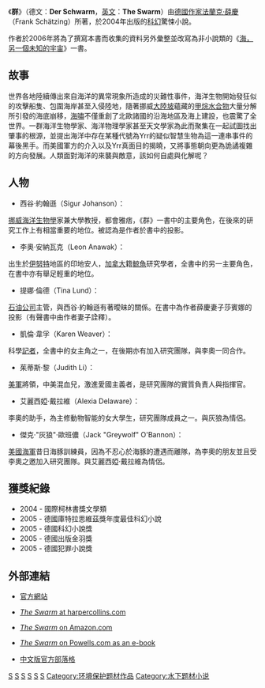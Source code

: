 {{Link style|time=2015-12-12T04:12:03+00:00}}
{{infobox Book | 
| name          = 群
| title_orig    = Der Schwarm
| translator    = {{TWN}}[[朱劉華|朱劉華]]與[[顏徽玲|顏徽玲]]
| image         = [[File:The_Swarm_novel_cover.jpg|200px]]
| image_caption = 
| author        = [[法蘭克·薛慶|法蘭克·薛慶]]（[[:en:Frank_Schätzing|Frank Schätzing]]）
| illustrator   = Alphonse de Neuville <br />and Edouard Riou
| cover_artist  = 
| country       = {{GER}}
| language      = [[德文|德文]]
| series        = 
| genre         = [[科幻小說|科幻小說]], 驚悚小說
| publisher     = {{TWN}}[[野人出版社|野人出版社]]<br />{{USA}}[[ReganBooks|ReganBooks]]
| release_date  = 2004年
| media_type    = 
| pages         = 
| isbn          = {{GER}}3462033743<br />{{TWN}}9789866807053
| preceded_by   = 
| followed_by   = 
}}
《'''群'''》（德文：'''Der Schwarm'''，[[英文|英文]]：'''The Swarm'''）由[[德國作家|德國作家]][[法蘭克·薛慶|法蘭克·薛慶]]（Frank Schätzing）所著，於2004年出版的[[科幻|科幻]]驚悚小說。

作者於2006年將為了撰寫本書而收集的資料另外彙整並改寫為非小說類的《[[海，另一個未知的宇宙|海，另一個未知的宇宙]]》一書。

== 故事 ==
世界各地陸續傳出來自海洋的異常現象所造成的災難性事件，海洋生物開始發狂似的攻擊船隻、包圍海岸甚至入侵陸地，隨著挪威[[大陸坡|大陸坡]]蘊藏的[[甲烷水合物|甲烷水合物]]大量分解所引發的海底崩移，[[海嘯|海嘯]]不僅重創了北歐諸國的沿海地區及海上建設，也震驚了全世界。一群海洋生物學家、海洋物理學家甚至天文學家為此而聚集在一起試圖找出肇事的根源，並提出海洋中存在某種代號為Yrr的疑似智慧生物為這一連串事件的幕後黑手。而美國軍方的介入以及Yrr真面目的揭曉，又將事態朝向更為詭譎複雜的方向發展。人類面對海洋的來襲與敵意，該如何自處與化解呢？

== 人物 ==
* 西谷·約翰遜（Sigur Johanson）：
[[挪威|挪威]][[海洋生物學|海洋生物學]]家兼大學教授，都會雅痞，《群》一書中的主要角色，在後來的研究工作上有相當重要的地位。被認為是作者於書中的投影。
* 李奧·安納瓦克（Leon Anawak）：
出生於[[伊努特|伊努特]]地區的印地安人，[[加拿大|加拿大]]籍[[鯨魚|鯨魚]]研究學者，全書中的另一主要角色，在書中亦有舉足輕重的地位。
* 提娜·倫德（Tina Lund）：
[[石油公司|石油公司]]主管，與西谷·約翰遜有著曖昧的關係。在書中為作者薛慶妻子莎賓娜的投影（有聲書中由作者妻子詮釋）。
* 凱倫·韋孚（Karen Weaver）：
科學[[記者|記者]]，全書中的女主角之一，在後期亦有加入研究團隊，與李奧一同合作。
* 茱蒂斯·黎（Judith Li）：
[[美軍|美軍]]將領，中美混血兒，激進愛國主義者，是研究團隊的實質負責人與指揮官。
* 艾麗西婭·戴拉維（Alexia Delaware）：
李奧的助手，為主修動物智能的女大學生，研究團隊成員之一。與灰狼為情侶。
* 傑克·"灰狼"·歐班儂（Jack "Greywolf" O'Bannon）：
[[美國海軍|美國海軍]]昔日海豚訓練員，因為不忍心於海豚的遭遇而離隊，為李奧的朋友並且受李奧之邀加入研究團隊。與艾麗西婭·戴拉維為情侶。

== 獲獎紀錄 ==
* 2004 - 國際柯林書獎文學類
* 2005 - 德國庫特拉思維茲獎年度最佳科幻小說
* 2005 - 德國科幻小說獎
* 2005 - 德國出版金羽獎
* 2005 - 德國犯罪小說獎

== 外部連結 ==
* {{de icon}}[https://web.archive.org/web/20190606082043/http://www.derschwarm.com/ 官方網站]
* {{en icon}}[http://www.harpercollins.com/books/9780060813260/The_Swarm/index.aspx ''The Swarm'' at harpercollins.com] {{Wayback|url=http://www.harpercollins.com/books/9780060813260/The_Swarm/index.aspx |date=20080205065742 }}
* {{en icon}}[http://www.amazon.com/dp/0060813261 ''The Swarm'' on Amazon.com]
* {{en icon}}[http://www.powells.com/cgi-bin/biblio?inkey=92-0061191620-0/ ''The Swarm'' on Powells.com as an e-book] {{Wayback|url=http://www.powells.com/cgi-bin/biblio?inkey=92-0061191620-0%2F |date=20160305011052 }}
* [https://web.archive.org/web/20080209185258/http://blog.roodo.com/swarm/ 中文版官方部落格]

[[Category:2004年小說|S]]
[[Category:海洋冒险小说|S]]
[[Category:科幻小说|S]]
[[Category:德國小說|S]]
[[Category:虛構生物題材作品|S]]
[[Category:微生物題材作品|S]]
[[Category:环境保护题材作品|Category:环境保护题材作品]]
[[Category:水下题材小说|Category:水下题材小说]]